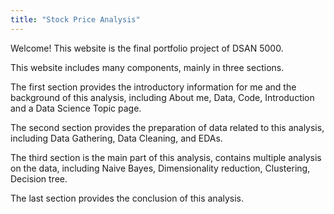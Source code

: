 ```yaml
---
title: "Stock Price Analysis"
---
```


Welcome! This website is the final portfolio project of DSAN 5000.

This website includes many components, mainly in three sections.

The first section provides the introductory information for me and the background of this analysis, including About me, Data, Code, Introduction and a Data Science Topic page.

The second section provides the preparation of data related to this analysis, including Data Gathering, Data Cleaning, and EDAs.

The third section is the main part of this analysis, contains multiple analysis on the data, including Naive Bayes, Dimensionality reduction, Clustering, Decision tree. 

The last section provides the conclusion of this analysis. 

